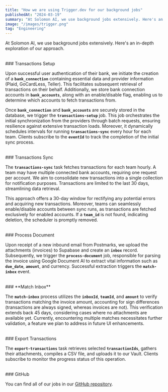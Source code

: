 ```yaml
---
title: "How we are using Trigger.dev for our background jobs"
publishedAt: "2024-03-19"
summary: "At Solomon AI, we use background jobs extensively. Here's an in-depth exploration of our approach."
image: "/images/trigger.png"
tag: "Engineering"
---
```


At Solomon AI, we use background jobs extensively. Here's an in-depth exploration of our approach.

<br />
### Transactions Setup

Upon successful user authentication of their bank, we initiate the creation of a **`bank_connection`** containing essential data and provider information (Plaid, GoCardLess, Teller). This facilitates subsequent retrieval of transactions on their behalf. Additionally, we store bank connection accounts in **`bank_accounts`**, along with an enable/disable flag, enabling us to determine which accounts to fetch transactions from.

Once **`bank_connection`** and **`bank_accounts`** are securely stored in the database, we trigger the **`transactions-setup`** job. This job orchestrates the initial synchronization from the providers through batch requests, ensuring resilience against extensive transaction loads. Moreover, it dynamically schedules intervals for running **`transactions-sync`** every hour for each team. Clients subscribe to the **`eventId`** to track the completion of the initial sync process.

<br />
### Transactions Sync

The **`transactions-sync`** task fetches transactions for each team hourly. A team may have multiple connected bank accounts, requiring one request per account. We aim to consolidate new transactions into a single collection for notification purposes. Transactions are limited to the last 30 days, streamlining data retrieval.

This approach offers a 30-day window for rectifying any potential errors and acquiring new transactions. Moreover, teams can seamlessly enable/disable accounts between sync runs, as transactions are fetched exclusively for enabled accounts. If a **`team_id`** is not found, indicating deletion, the scheduler is promptly removed.

<br />
### Process Document

Upon receipt of a new inbound email from Postmarks, we upload the attachments (invoices) to Supabase and create an **`inbox`** record. Subsequently, we trigger the **`process-document`** job, responsible for parsing the invoice using Google Document AI to extract vital information such as **`due_date`**, **`amount`**, and currency. Successful extraction triggers the **`match-inbox`** event.

<br />
### **Match Inbox**

The **`match-inbox`** process utilizes the **`inboxId`**, **`teamId`**, and **`amount`** to verify transactions matching the invoice amount, accounting for sign differences (transactions are always signed, whereas invoices are not). This verification extends back 45 days, considering cases where no attachments are available yet. Currently, encountering multiple matches necessitates further validation, a feature we plan to address in future UI enhancements.

<br />
### Export Transactions

The **`export-transactions`** task retrieves selected **`transactionIds`**, gathers their attachments, compiles a CSV file, and uploads it to our Vault. Clients subscribe to monitor the progress status of this operation.

<br />
### GitHub

You can find all of our jobs in our [GitHub repository](https://github.com/SolomonAIEngineering/orbitkit).
